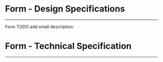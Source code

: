 
<Meta title="ODS Components/Content/Form [organism]/Specifications" />

# Form - Design Specifications
----

Form TODO add small description:
<div>
  <osds-form>
  </osds-form>
</div>

# Form - Technical Specification
----

<Specifications />
